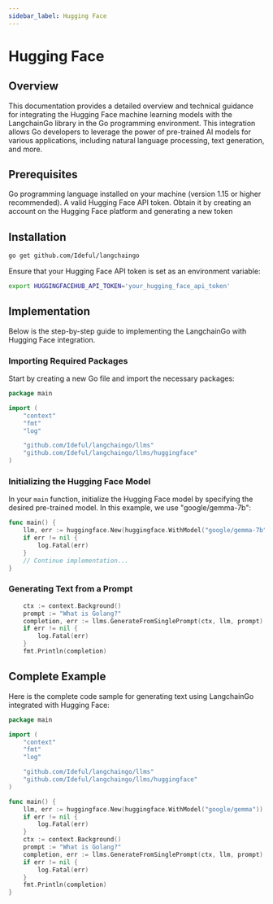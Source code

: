 ```yaml
---
sidebar_label: Hugging Face
---
```


# Hugging Face

## Overview

This documentation provides a detailed overview and technical guidance for integrating the Hugging Face machine learning models with the LangchainGo library in the Go programming environment. This integration allows Go developers to leverage the power of pre-trained AI models for various applications, including natural language processing, text generation, and more.

## Prerequisites
Go programming language installed on your machine (version 1.15 or higher recommended).
A valid Hugging Face API token. Obtain it by creating an account on the Hugging Face platform and generating a new token

## Installation

```bash
go get github.com/Ideful/langchaingo
```
Ensure that your Hugging Face API token is set as an environment variable:

```bash
export HUGGINGFACEHUB_API_TOKEN='your_hugging_face_api_token'
```

## Implementation
Below is the step-by-step guide to implementing the LangchainGo with Hugging Face integration.
### Importing Required Packages
Start by creating a new Go file and import the necessary packages:

```go
package main

import (
	"context"
	"fmt"
	"log"

	"github.com/Ideful/langchaingo/llms"
	"github.com/Ideful/langchaingo/llms/huggingface"
)
```

### Initializing the Hugging Face Model
In your `main` function, initialize the Hugging Face model by specifying the desired pre-trained model. In this example, we use "google/gemma-7b":
```go
func main() {
	llm, err := huggingface.New(huggingface.WithModel("google/gemma-7b"))
	if err != nil {
		log.Fatal(err)
	}
	// Continue implementation...
}
```

### Generating Text from a Prompt
```go 
	ctx := context.Background()
	prompt := "What is Golang?"
	completion, err := llms.GenerateFromSinglePrompt(ctx, llm, prompt)
	if err != nil {
		log.Fatal(err)
	}
	fmt.Println(completion)
```

## Complete Example
Here is the complete code sample for generating text using LangchainGo integrated with Hugging Face:
```go
package main

import (
	"context"
	"fmt"
	"log"

	"github.com/Ideful/langchaingo/llms"
	"github.com/Ideful/langchaingo/llms/huggingface"
)

func main() {
	llm, err := huggingface.New(huggingface.WithModel("google/gemma"))
	if err != nil {
		log.Fatal(err)
	}
	ctx := context.Background()
	prompt := "What is Golang?"
	completion, err := llms.GenerateFromSinglePrompt(ctx, llm, prompt)
	if err != nil {
		log.Fatal(err)
	}
	fmt.Println(completion)
}
```
